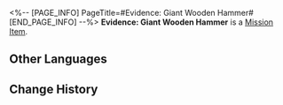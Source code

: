 <%-- [PAGE_INFO]
PageTitle=#Evidence: Giant Wooden Hammer#
[END_PAGE_INFO] --%>
{{Item Infobox
|id          = 140342
|image       = Item Evidence- Giant Wooden Hammer.png
|type        = Mission Item
|invCategory = Missions
|rarity      = 3
|effect      = 
|description = The giant wooden hammer Sparkle used to attack Shamari. It seems to be a custom-made model specifically for her. It is extremely heavy, and even Sampo can't lift it in one hand. What a herculean woman.
}}
'''Evidence: Giant Wooden Hammer''' is a [[Mission Item]].

==Other Languages==
{{Other Languages
|en   = Evidence: Giant Wooden Hammer
|zhs  = 证物：巨型木锤
|zht  = 證物：巨型木錘
|ja   = 証拠品：巨大な木のハンマー
|ko   = 증거물: 대형 나무망치
|es   = Prueba: martillo gigante de madera
|fr   = Preuve : Marteau géant en bois
|ru   = Улика: гигантский деревянный молоток
|th   = หลักฐาน: ค้อนไม้ขนาดยักษ์
|vi   = Vật Chứng: Búa Gỗ Khổng Lồ
|de   = Beweisstück: Riesiger Holzhammer
|id   = Barang Bukti: Palu Kayu Besar
|pt   = Evidência: Martelo de Madeira Gigante
}}

==Change History==
{{Change History|2.0}}